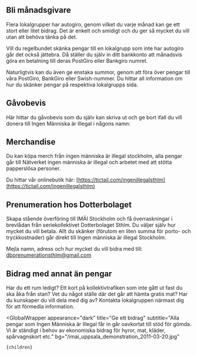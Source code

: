 
## Bli månadsgivare

Flera lokalgrupper har autogiro, genom vilket du varje månad kan ge ett stort eller litet bidrag. Det är enkelt och smidigt och du ger så mycket du vill utan att behöva tänka på det.

Vill du regelbundet skänka pengar till en lokalgrupp som inte har autogiro går det också jättebra. Då ställer du själv in ditt bankkonto att månadsvis göra en betalning till deras PostGiro eller Bankgiro numret.

Naturligtvis kan du även ge enstaka summor, genom att föra över pengar till våra PostGiro, BankGiro eller Swish-nummer. Du hittar all information om hur du skänker pengar på respektiva lokalgrupps sida.

## Gåvobevis

Här hittar du gåvobevis som du själv kan skriva ut och ge bort ifall du vill donera till Ingen Människa är Illegal i någons namn:

<div className="wrapper">
  <Download label="Julgåva kort (A4)" button="Ladda ner kort" url="/julgava-imai-sverige-2.pdf"/>
  <Download label="Julgåva vikbart kort (A6)" button="Ladda ner kort" url="/julgava-kort-imai-sverige-2.pdf"/>
</div>

## Merchandise

Du kan köpa merch från ingen människa är illegal stockholm, alla pengar går till Nätverket ingen människa är illegal och arbetet med att stötta papperslösa personer.

Du hittar vår onlinebutik här: [https://tictail.com/ingenillegalsthlm](https://tictail.com/ingenillegalsthlm)

## Prenumeration hos Dotterbolaget

Skapa stående överföring till IMÄI Stockholm och få överraskningar i brevlådan från seriekollektivet Dotterbolaget Sthlm. Du väljer själv hur mycket du vill betala. Allt du skänker (förutom en liten summa för porto- och tryckkostnader) går direkt till Ingen människa är illegal Stockholm.

Mejla namn, adress och hur mycket du vill bidra med till: [dbprenumerationsthlm@gmail.com](dbprenumerationsthlm@gmail.com)

## Bidrag med annat än pengar

Har du ett rum ledigt? Ett kort på kollektivtrafiken som inte gått ut fast du ska åka från stan? Vet du något ställe där det går att hämta gratis mat? Har du kunskaper du vill dela med dig av? Kontakta lokalgruppen närmast dig för att förmedla information.

  <GlobalWrapper
    appearance="dark"
    title="Ge ett bidrag"
    subtitle="Alla pengar som Ingen Människa är Illegal får in går oavkortat till stöd för gömda. Vi är ständigt i behov av ekonomiska bidrag för hyror, mat, kläder, spårvagnskort etc."
    bg="/imai_uppsala_demonstration_2011-03-20.jpg"
  >
    {children}
  </GlobalWrapper>
